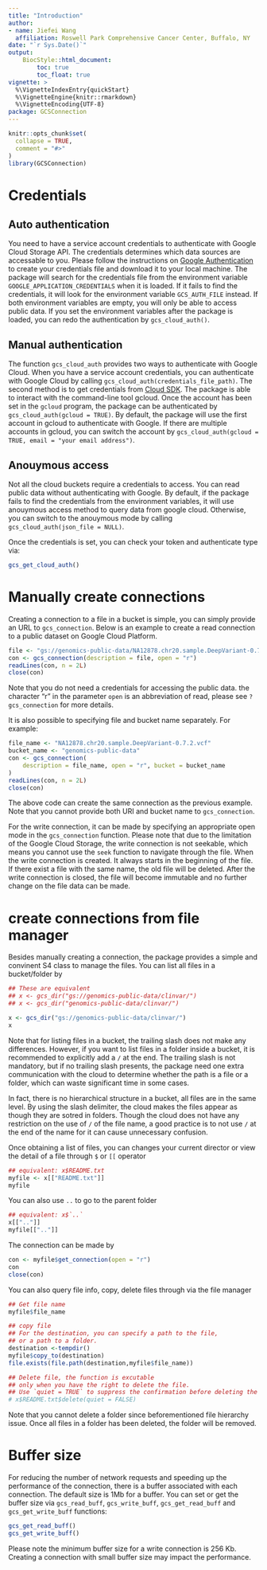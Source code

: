 ```yaml
---
title: "Introduction"
author: 
- name: Jiefei Wang
  affiliation: Roswell Park Comprehensive Cancer Center, Buffalo, NY
date: "`r Sys.Date()`"
output:
    BiocStyle::html_document:
        toc: true
        toc_float: true
vignette: >
  %\VignetteIndexEntry{quickStart}
  %\VignetteEngine{knitr::rmarkdown}
  %\VignetteEncoding{UTF-8}
package: GCSConnection
---
```



```r
knitr::opts_chunk$set(
  collapse = TRUE,
  comment = "#>"
)
library(GCSConnection)
```
# Credentials

## Auto authentication

You need to have a service account credentials to authenticate with
Google Cloud Storage API. The credentials determines which data
sources are accessable to you. Please follow the instructions on
[Google Authentication][] to create your credentials file and download
it to your local machine. The package will search for the credentials
file from the environment variable `GOOGLE_APPLICATION_CREDENTIALS`
when it is loaded. If it fails to find the credentials, it will look
for the environment variable `GCS_AUTH_FILE` instead. If both
environment variables are empty, you will only be able to access
public data. If you set the environment variables after the package is
loaded, you can redo the authentication by `gcs_cloud_auth()`.

## Manual authentication

The function `gcs_cloud_auth` provides two ways to authenticate with
Google Cloud. When you have a service account credentials, you can
authenticate with Google Cloud by calling
`gcs_cloud_auth(credentials_file_path)`. The second method is to get
credentials from [Cloud SDK][]. The package is able to interact with
the command-line tool gcloud. Once the account has been set in the
`gcloud` program, the package can be authenticated by
`gcs_cloud_auth(gcloud = TRUE)`. By default, the package will use the
first account in gcloud to authenticate with Google. If there are
multiple accounts in gcloud, you can switch the account by
`gcs_cloud_auth(gcloud = TRUE, email = "your email address")`.

## Anouymous access

Not all the cloud buckets require a credentials to access. You can
read public data without authenticating with Google. By default, if
the package fails to find the credentials from the environment
variables, it will use anouymous access method to query data from
google cloud. Otherwise, you can switch to the anouymous mode by
calling `gcs_cloud_auth(json_file = NULL)`.

Once the credentials is set, you can check your token and authenticate
type via:

```r
gcs_get_cloud_auth()
```

[Cloud SDK]: https://cloud.google.com/sdk/

[Google Authentication]: https://cloud.google.com/docs/authentication/production

# Manually create connections

Creating a connection to a file in a bucket is simple, you can simply
provide an URL to `gcs_connection`. Below is an example to create a
read connection to a public dataset on Google Cloud Platform.

```r
file <- "gs://genomics-public-data/NA12878.chr20.sample.DeepVariant-0.7.2.vcf"
con <- gcs_connection(description = file, open = "r")
readLines(con, n = 2L)
close(con)
```

Note that you do not need a credentials for accessing the public data.
the character "r" in the parameter `open` is an abbreviation of read,
please see `?gcs_connection` for more details.

It is also possible to specifying file and bucket name separately. For
example:

```r
file_name <- "NA12878.chr20.sample.DeepVariant-0.7.2.vcf"
bucket_name <- "genomics-public-data"
con <- gcs_connection(
    description = file_name, open = "r", bucket = bucket_name
)
readLines(con, n = 2L)
close(con)
```

The above code can create the same connection as the previous
example. Note that you cannot provide both URI and bucket name to
`gcs_connection`.

For the write connection, it can be made by specifying an appropriate
open mode in the `gcs_connection` function. Please note that due to
the limitation of the Google Cloud Storage, the write connection is
not seekable, which means you cannot use the `seek` function to
navigate through the file. When the write connection is created.  It
always starts in the beginning of the file. If there exist a file with
the same name, the old file will be deleted. After the write
connection is closed, the file will become immutable and no further
change on the file data can be made.

# create connections from file manager

Besides manually creating a connection, the package provides a simple
and convinent S4 class to manage the files. You can list all files in
a bucket/folder by

```r
## These are equivalent
## x <- gcs_dir("gs://genomics-public-data/clinvar/")
## x <- gcs_dir("genomics-public-data/clinvar/")

x <- gcs_dir("gs://genomics-public-data/clinvar/")
x
```

Note that for listing files in a bucket, the trailing slash does not
make any differences. However, if you want to list files in a folder
inside a bucket, it is recommended to explicitly add a `/` at the
end. The trailing slash is not mandatory, but if no trailing slash
presents, the package need one extra communication with the cloud to
determine whether the path is a file or a folder, which can waste
significant time in some cases.

In fact, there is no hierarchical structure in a bucket, all files are
in the same level. By using the slash delimiter, the cloud makes the
files appear as though they are sotred in folders. Though the cloud
does not have any restriction on the use of `/` of the file name, a
good practice is to not use `/` at the end of the name for it can
cause unnecessary confusion.

Once obtaining a list of files, you can changes your current director
or view the detail of a file through `$` or `[[` operator

```r
## equivalent: x$README.txt
myfile <- x[["README.txt"]]
myfile
```

You can also use `..` to go to the parent folder

```r
## equivalent: x$`..`
x[[".."]]
myfile[[".."]]
```

The connection can be made by

```r
con <- myfile$get_connection(open = "r")
con
close(con)
```

You can also query file info, copy, delete files through via the file
manager

```r
## Get file name
myfile$file_name

## copy file
## For the destination, you can specify a path to the file, 
## or a path to a folder.
destination <-tempdir()
myfile$copy_to(destination)
file.exists(file.path(destination,myfile$file_name))

## Delete file, the function is excutable 
## only when you have the right to delete the file.
## Use `quiet = TRUE` to suppress the confirmation before deleting the file.
# x$README.txt$delete(quiet = FALSE)
```

Note that you cannot delete a folder since beforementioned file
hierarchy issue. Once all files in a folder has been deleted, the
folder will be removed.

# Buffer size

For reducing the number of network requests and speeding up the
performance of the connection, there is a buffer associated with each
connection. The default size is 1Mb for a buffer. You can set or get
the buffer size via `gcs_read_buff`, `gcs_write_buff`,
`gcs_get_read_buff` and `gcs_get_write_buff` functions:

```r
gcs_get_read_buff()
gcs_get_write_buff()
```

Please note the minimum buffer size for a write connection is 256
Kb. Creating a connection with small buffer size may impact the
performance.


